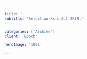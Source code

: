 ```yaml
---

title: ''
subtitle: 'Select works until 2K19.'


categories: ['Archive']
client: 'Epoch'

heroImage: '1001'

---
```



<SectionDetail
title='Synopsis'
detail='Portal is a visual journey through imaginary places.
'
 />

<!--

<SectionImage
type='max'
directory={directory}
image={{
    src: '001_agatha_hanhanxue.jpg',
    width: '2560',
    height: '1068',
}}
/>



<SectionGallery
directory={directory}
images={[
     {src: '002_agatha_hanhanxue.jpg', width: '2560', height: '1440', size: 'L'},
    {src: '003_agatha_hanhanxue.jpg', width: '2560', height: '1068', size: 'L'},
    {src: '003.jpg', width: '2560', height: '1384', size: 'L'},
     ]}
 />



-->

